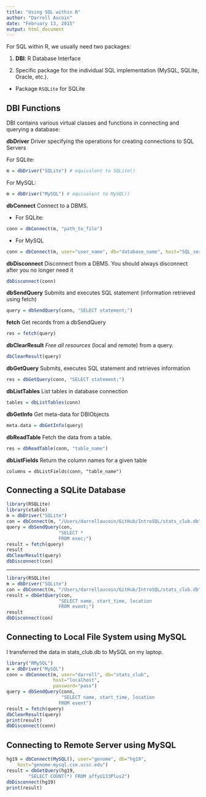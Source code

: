 ```yaml
---
title: "Using SQL within R"
author: "Darrell Aucoin"
date: "February 13, 2015"
output: html_document
---
```


For SQL within R, we usually need two packages:

1. __DBI__: R Database Interface

2. Specific package for the individual SQL implementation (MySQL, SQLite, Oracle, etc.).  
  - Package `RSQLite` for SQLite

## DBI Functions

DBI contains various virtual classes and functions in connecting and querying a database:

__dbDriver__ Driver specifying the operations for creating connections to SQL Servers   

For SQLite:

```r
m = dbDriver("SQLite") # equivalent to SQLite()
```

For MySQL:  

```r
m = dbDriver("MySQL") # equivalent to MySQL()
```

__dbConnect__ Connect to a DBMS.  

- For SQLite:

```r
conn = dbConnect(m, "path_to_file")
```

- For MySQL

```r
conn = dbConnect(m, user="user_name", db="database_name", host="SQL_server", password="password")
```

__dbDisconnect__ Disconnect from a DBMS. You should always disconnect after you no longer need it

```r
dbDisconnect(conn)
```

__dbSendQuery__ Submits and executes SQL statement (information retrieved using fetch)  

```r
query = dbSendQuery(conn, "SELECT statement;")
```

__fetch__ Get records from a dbSendQuery

```r
res = fetch(query)
```

__dbClearResult__ _Free all resources_ (local and remote) from a query.

```r
dbClearResult(query)
```

__dbGetQuery__ Submits, executes SQL statement and retrieves information  

```r
res = dbGetQuery(conn, "SELECT statement;")
```

__dbListTables__ List tables in database connection

```r
tables = dbListTables(conn)
```

__dbGetInfo__ Get meta-data for DBIObjects

```r
meta.data = dbGetInfo(query)
```

__dbReadTable__ Fetch the data from a table.

```r
res = dbReadTable(conn, "table_name")
```

__dbListFields__ Return the column names for a given table

```
columns = dbListFields(conn, "table_name")
```

## Connecting a SQLite Database

```r
library(RSQLite)
library(xtable)
m = dbDriver("SQLite")
con = dbConnect(m, "/Users/darrellaucoin/GitHub/IntroSQL/stats_club.db")
query = dbSendQuery(con,
                   "SELECT *
                   FROM exec;")
result = fetch(query)
result
dbClearResult(query)
dbDisconnect(con)
```

---

```r
library(RSQLite)
m = dbDriver("SQLite")
con = dbConnect(m, "/Users/darrellaucoin/GitHub/IntroSQL/stats_club.db")
result = dbGetQuery(con,
                   "SELECT name, start_time, location
                   FROM event;")
result
dbDisconnect(con)
```

## Connecting to Local File System using MySQL

I transferred the data in stats_club.db to MySQL on my laptop.

```r
library("RMySQL") 
m = dbDriver("MySQL")
conn = dbConnect(m, user="darrell", db="stats_club",
                 host="localhost",
                 password="pass")
query = dbSendQuery(conn,
                    "SELECT name, start_time, location
                   FROM event")
result = fetch(query)
dbClearResult(query)
print(result)
dbDisconnect(conn)
```

## Connecting to Remote Server using MySQL

```r
hg19 = dbConnect(MySQL(), user="genome", db="hg19", 
	host="genome-mysql.cse.ucsc.edu")
result = dbGetQuery(hg19, 
		"SELECT COUNT(*) FROM affyU133Plus2")
dbDisconnect(hg19)
print(result)
```